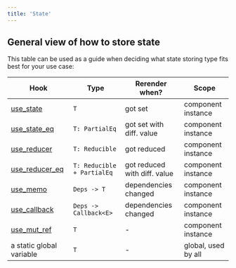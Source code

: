 ```yaml
---
title: 'State'
---
```


## General view of how to store state

This table can be used as a guide when deciding what state storing type fits best for your use case:

| Hook                                                 | Type                       | Rerender when?               | Scope               |
| ---------------------------------------------------- | -------------------------- | ---------------------------- | ------------------- |
| [use_state](./hooks/use-state)                       | `T`                        | got set                      | component instance  |
| [use_state_eq](./hooks/use-state#use_state_eq)       | `T: PartialEq`             | got set with diff. value     | component instance  |
| [use_reducer](./hooks/use-reducer)                   | `T: Reducible`             | got reduced                  | component instance  |
| [use_reducer_eq](./hooks/use-reducer#use_reducer_eq) | `T: Reducible + PartialEq` | got reduced with diff. value | component instance  |
| [use_memo](./hooks/use-memo)                         | `Deps -> T`                | dependencies changed         | component instance  |
| [use_callback](./hooks/use-callback)                 | `Deps -> Callback<E>`      | dependencies changed         | component instance  |
| [use_mut_ref](./hooks/use-mut-ref)                   | `T`                        | -                            | component instance  |
| a static global variable                             | `T`                        | -                            | global, used by all |
